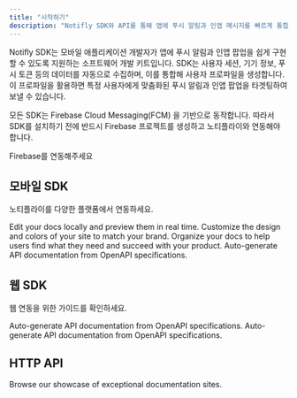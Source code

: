 ```yaml
---
title: "시작하기"
description: "Notifly SDK와 API를 통해 앱에 푸시 알림과 인앱 메시지를 빠르게 통합하세요."
---
```


Notifly SDK는 모바일 애플리케이션 개발자가 앱에 푸시 알림과 인앱 팝업을 쉽게 구현할 수 있도록 지원하는 소프트웨어 개발 키트입니다.
SDK는 사용자 세션, 기기 정보, 푸시 토큰 등의 데이터를 자동으로 수집하며, 이를 통합해 사용자 프로파일을 생성합니다.
이 프로파일을 활용하면 특정 사용자에게 맞춤화된 푸시 알림과 인앱 팝업을 타겟팅하여 보낼 수 있습니다.

모든 SDK는 Firebase Cloud Messaging(FCM) 을 기반으로 동작합니다. 따라서 SDK를 설치하기 전에 반드시 Firebase 프로젝트를 생성하고 노티플라이와 연동해야 합니다.

<div class="card-group doccards-blue">
<Card
  title="Firebase 프로젝트 연동"
  icon="fire"
  href="/sdk/firebase-integration"
  horizontal
>
  Firebase를 연동해주세요
</Card>
</div>

## 모바일 SDK

노티플라이를 다양한 플랫폼에서 연동하세요.

<div class="card-group doccards-blue">
<Columns cols={4}>
  <Card
    title="iOS SDK"
    icon="pen-to-square"
    href="/sdk/ios-sdk"
  >
    Edit your docs locally and preview them in real time.
  </Card>
  <Card
    title="Android SDK"
    icon="palette"
    href="/sdk/android-sdk"
  >
    Customize the design and colors of your site to match your brand.
  </Card>
    <Card
    title="React Native"
    icon="map"
    href="/sdk/react-native-sdk"
  >
    Organize your docs to help users find what they need and succeed with your product.
  </Card>
  <Card
    title="Flutter SDK"
    icon="terminal"
    href="/sdk/flutter-native-sdk"
  >
    Auto-generate API documentation from OpenAPI specifications.
  </Card>
</Columns>
</div>

## 웹 SDK

웹 연동을 위한 가이드를 확인하세요.

<div class="card-group doccards-blue">
<Columns cols={2}>
  <Card
    title="JavaScript SDK 연동"
    icon="terminal"
    href="/sdk/javascript-native-sdk"
  >
    Auto-generate API documentation from OpenAPI specifications.
  </Card>
 <Card
    title="Google Tag Manager"
    icon="terminal"
    href="/sdk/google-tag-manager"
  >
    Auto-generate API documentation from OpenAPI specifications.
  </Card>
</Columns>
</div>

## HTTP API

<div class="card-group doccards-blue">
<Card
  title="See complete examples"
  icon="stars"
  href="/api-reference/http-api"
>
  Browse our showcase of exceptional documentation sites.
</Card>
</div>